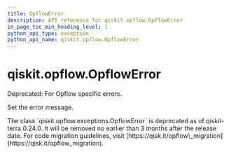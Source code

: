 ```yaml
---
title: OpflowError
description: API reference for qiskit.opflow.OpflowError
in_page_toc_min_heading_level: 1
python_api_type: exception
python_api_name: qiskit.opflow.OpflowError
---
```


<span id="qiskit-opflow-opflowerror" />

# qiskit.opflow\.OpflowError

<Class id="qiskit.opflow.OpflowError" github="https://github.com/qiskit/qiskit/tree/stable/0.24/qiskit/opflow/exceptions.py" signature="OpflowError(*message)">
  Deprecated: For Opflow specific errors.

  Set the error message.

  <Admonition title="Deprecated since version 0.24.0" type="danger">
    The class `qiskit.opflow.exceptions.OpflowError` is deprecated as of qiskit-terra 0.24.0. It will be removed no earlier than 3 months after the release date. For code migration guidelines, visit [https://qisk.it/opflow\_migration](https://qisk.it/opflow_migration).
  </Admonition>
</Class>

